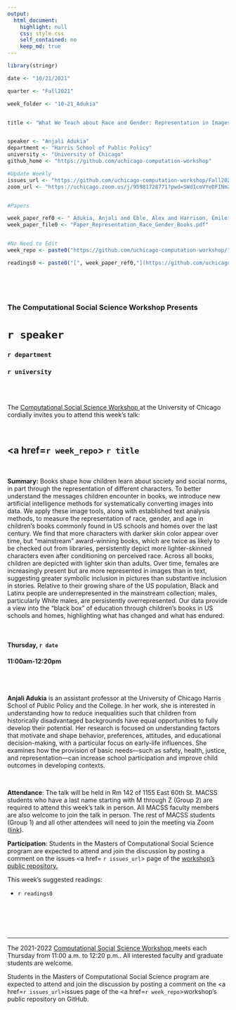```yaml
---
output:
  html_document:
    highlight: null
    css: style.css
    self_contained: no
    keep_md: true
---
```


```r
library(stringr)

date <- "10/21/2021"

quarter <- "Fall2021"

week_folder <- "10-21_Adukia"


title <- "What We Teach about Race and Gender: Representation in Images and Text of Children’s Books"


speaker <- "Anjali Adukia"
department <- "Harris School of Public Policy"
university <- "University of Chicago"
github_home <- "https://github.com/uchicago-computation-workshop"

#Update Weekly
issues_url <- "https://github.com/uchicago-computation-workshop/Fall2021/issues/6"
zoom_url <- "https://uchicago.zoom.us/j/95981728771?pwd=SWdIcmVYeDFINmZpaldkbmsxUmN4dz09"


#Papers

week_paper_ref0 <- " Adukia, Anjali and Eble, Alex and Harrison, Emileigh and Runesha, Hakizumwami Birali and Szasz, Teodora, 'What We Teach About Race and Gender: Representation in Images and Text of Children’s Books.' Working Paper."
week_paper_file0 <- "Paper_Representation_Race_Gender_Books.pdf"


#No Need to Edit
week_repo <- paste0("https://github.com/uchicago-computation-workshop/",quarter,"/tree/master/",week_folder)

readings0 <- paste0("[", week_paper_ref0,"](https://github.com/uchicago-computation-workshop/",quarter,"/blob/master/", week_folder,"/",week_paper_file0,")")
  



```



<br>

<h3 class=pfblock-header> The Computational Social Science Workshop Presents </h3>

<h1 class=pfblock-header3> `r speaker`</h1>
<h3 class=pfblock-header3> `r department` </h3>
<h3 class=pfblock-header3> `r university` </h3>

<br><br>



<p class=pfblock-header3>The <a href="https://macss.uchicago.edu/content/computation-workshop"> Computational Social Science Workshop </a> at the University of Chicago cordially invites you to attend this week's talk:</p>



<br>

<div class=pfblock-header3>
<h2 class=pfblock-header>
  <a href=`r week_repo`> `r title` </a>
</h2>

<br>
</div>



<p class=footertext2>

**Summary:** Books shape how children learn about society and social norms, in part through the representation of different characters. To better understand the messages children encounter in books, we introduce new artificial intelligence methods for systematically converting images into data. We apply these image tools, along with established text analysis methods, to measure the representation of race, gender, and age in children’s books commonly found in US schools and homes over the last century. We find that more characters with darker skin color appear over time, but “mainstream” award-winning books, which are twice as likely to be checked out from libraries, persistently depict more lighter-skinned characters even after conditioning on perceived race. Across all books, children are depicted with lighter skin than adults. Over time, females are increasingly present but are more represented in images than in text, suggesting greater symbolic inclusion in pictures than substantive inclusion in stories. Relative to their growing share of the US population, Black and Latinx people are underrepresented in the mainstream collection; males, particularly White males, are persistently overrepresented. Our data provide a view into the “black box” of education through children’s books in US schools and homes, highlighting what has changed and what has endured.


</p>

<br>

<h4 class=pfblock-header3> Thursday, `r date` </h4>
<h4 class=pfblock-header3> 11:00am-12:20pm </h4>

<br><br>

<p class=footertext2>

**Anjali Adukia** is an assistant professor at the University of Chicago Harris School of Public Policy and the College. In her work, she is interested in understanding how to reduce inequalities such that children from historically disadvantaged backgrounds have equal opportunities to fully develop their potential. Her research is focused on understanding factors that motivate and shape behavior, preferences, attitudes, and educational decision-making, with a particular focus on early-life influences. She examines how the provision of basic needs—such as safety, health, justice, and representation—can increase school participation and improve child outcomes in developing contexts.
</p>

<br>

<p class=footertext2>

**Attendance**: The talk will be held in Rm 142 of 1155 East 60th St. MACSS students who have a last name starting with M through Z (Group 2) are required to attend this week's talk in person. All MACSS faculty members are also welcome to join the talk in person. The rest of MACSS students (Group 1) and all other attendees will need to join the meeting via Zoom ([link](`r zoom_url`)).
</p>

<p class=footertext2>

**Participation**: Students in the Masters of Computational Social Science program are expected to attend and join the discussion by posting a comment on the issues <a href= `r issues_url`> page </a> of the <a href="https://github.com/uchicago-computation-workshop"> workshop's public repository.</a>

This week's suggested readings:

- `r readings0`


<br>

<br><br>

---

<p class=footertext> The 2021-2022 <a href="https://macss.uchicago.edu/content/computation-workshop"> Computational Social Science Workshop </a> meets each Thursday from 11:00 a.m. to 12:20 p.m.. All interested faculty and graduate students are welcome.</p>



<p class=footertext>Students in the Masters of Computational Social Science program are expected to attend and join the discussion by posting a comment on the <a href=`r issues_url`>issues page</a> of the <a href=`r week_repo`>workshop's public repository on GitHub.</a></p>

